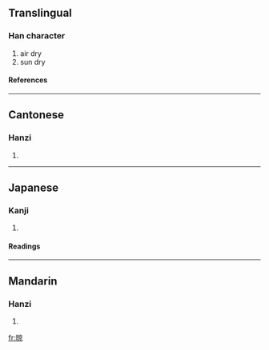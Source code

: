 ==Translingual==
===Han character===
{{Han char|rn=72|rad=日|as=08|sn=12|four=6009<sub>6</sub>|canj=日卜口火 (AYRF), X日卜口火 (XAYRF)}}
# air dry
# sun dry
====References====
{{Han ref|kx=0497.270|dkj=13984|hdz=21520.020|uh=667E|ud=26238|bh=B4BD|bd=46269}}

----
==Cantonese==
===Hanzi===
{{yue-hanzi|jyut=|y=long6}}
# {{defn|Cantonese}}

----
==Japanese==
===Kanji===
{{ja-kanji|grade=|rs=日08}}
# {{defn|Japanese}} 
====Readings====
{{ja-readings|on=[[りょう]] (ryō)|kun=[[さらす]] (sarasu)}}

----
==Mandarin==
===Hanzi===
{{cmn-hanzi|pin=[[liàng]] ([[liang4]])|wg=liang<sup>4</sup>}}
# {{defn|Mandarin}}

[[fr:晾]]